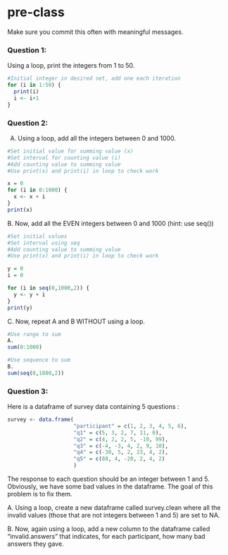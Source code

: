 # pre-class


Make sure you commit this often with meaningful messages. 




### Question 1:

Using a loop, print the integers from 1 to 50. 

```r


#Initial integer in desired set, add one each iteration
for (i in 1:50) {
  print(i)
  i <- i+1
}

```

### Question 2:

A.  Using a loop, add all the integers between 0 and 1000.


```r
#Set initial value for summing value (x)
#Set interval for counting value (i)
#Add counting value to summing value
#Use print(x) and print(i) in loop to check work

x = 0
for (i in 0:1000) {
  x <- x + i
}
print(x)

```

B. Now, add all the EVEN integers between 0 and 1000 (hint: use seq())

```r
#Set initial values
#Set interval using seq
#Add counting value to summing value
#Use print(x) and print(i) in loop to check work

y = 0
i = 0

for (i in seq(0,1000,2)) {
  y <- y + i
}
print(y)

```

C. Now, repeat A and B WITHOUT using a loop.

```r
#Use range to sum
A. 
sum(0:1000)

#Use sequence to sum
B. 
sum(seq(0,1000,2))
```

### Question 3:

Here is a dataframe of survey data containing 5 questions :

```r
survey <- data.frame(
                     "participant" = c(1, 2, 3, 4, 5, 6),
                     "q1" = c(5, 3, 2, 7, 11, 0),
                     "q2" = c(4, 2, 2, 5, -10, 99),
                     "q3" = c(-4, -3, 4, 2, 9, 10),
                     "q4" = c(-30, 5, 2, 23, 4, 2),
                     "q5" = c(88, 4, -20, 2, 4, 2)
                     )
```
The response to each question should be an integer between 1 and 5. Obviously, we have some bad values in the dataframe. The goal of this problem is to fix them.

A. Using a loop, create a new dataframe called survey.clean where all the invalid values (those that are not integers between 1 and 5) are set to NA.

B. Now, again using a loop, add a new column to the dataframe called “invalid.answers” that indicates, for each participant, how many bad answers they gave.